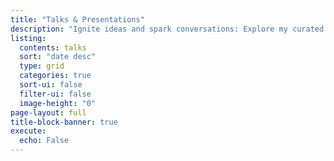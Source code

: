 ```yaml
---
title: "Talks & Presentations"
description: "Ignite ideas and spark conversations: Explore my curated collection of talks and presentations."
listing:
  contents: talks 
  sort: "date desc"
  type: grid
  categories: true
  sort-ui: false
  filter-ui: false
  image-height: "0"
page-layout: full
title-block-banner: true
execute:
  echo: False
---
```

